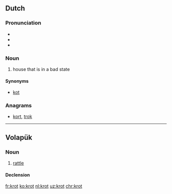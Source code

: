 ==Dutch==

===Pronunciation===
* {{IPA|krɔt|lang=nl}}
* {{audio|Nl-krot.ogg|Audio}}
* {{rhymes|ɔt|lang=nl}}

===Noun===
{{nl-noun|n|-en|krotje or krotteke}}
# house that is in a bad state

====Synonyms====
* [[kot]]

===Anagrams===
* [[kort#Dutch|kort]], [[trok#Dutch|trok]]

----

==Volapük==

===Noun===
{{vo-noun}}

# [[rattle]]

====Declension====
{{vo-decl-noun}}

[[fr:krot]]
[[ko:krot]]
[[nl:krot]]
[[uz:krot]]
[[chr:krot]]